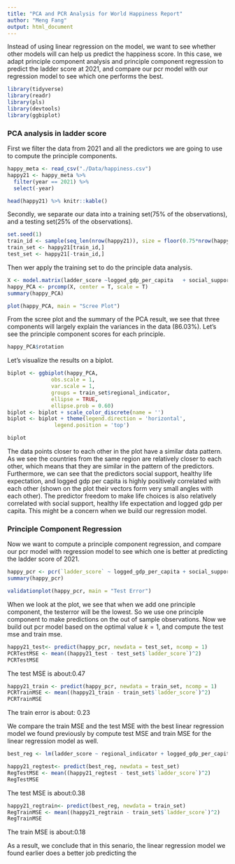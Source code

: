 ```yaml
---
title: "PCA and PCR Analysis for World Happiness Report"
author: "Meng Fang"
output: html_document
---
```


Instead of using linear regression on the model, we want to see whether other models will can help us predict the happiness score. In this case, we adapt principle component analysis and principle component regression to predict the ladder score at 2021, and compare our pcr model with our regression model to see which one performs the best.

```r
library(tidyverse)
library(readr)
library(pls)
library(devtools)
library(ggbiplot)
```

### PCA analysis in ladder score 

First we filter the data from 2021 and all the predictors we are going to use to compute the principle components.

```r
happy_meta <- read_csv("./Data/happiness.csv")
happy21 <- happy_meta %>%
  filter(year == 2021) %>%
  select(-year)

head(happy21) %>% knitr::kable()
```

Secondly, we separate our data into a training set(75% of the observations), and  a testing set(25% of the observations).

```r
set.seed(1)
train_id <- sample(seq_len(nrow(happy21)), size = floor(0.75*nrow(happy21)))
train_set <- happy21[train_id,]
test_set <- happy21[-train_id,]
```

Then wer apply the training set to do the principle data analysis.

```r
X <- model.matrix(ladder_score ~logged_gdp_per_capita	+ social_support + healthy_life_expectancy + freedom_to_make_life_choices + generosity +perceptions_of_corruption, data = train_set)[, -1]
happy_PCA <- prcomp(X, center = T, scale = T) 
summary(happy_PCA)
```

```r
plot(happy_PCA, main = "Scree Plot")
```

From the scree plot and the summary of the PCA result, we see that three components will largely explain the variances in the data (86.03%). Let's see the principle component scores for each principle.

```r
happy_PCA$rotation
```

Let's visualize the results on a biplot.

```r
biplot <- ggbiplot(happy_PCA,
              obs.scale = 1,
              var.scale = 1,
              groups = train_set$regional_indicator,
              ellipse = TRUE,
              ellipse.prob = 0.60)
biplot <- biplot + scale_color_discrete(name = '')
biplot <- biplot + theme(legend.direction = 'horizontal',
               legend.position = 'top')

biplot
```

The data points closer to each other in the plot have a similar data pattern. As we see the countries from the same region are relatively closer to each other, which means that they are similar in the pattern of the predictors. Furthermore, we can see that the predictors social support, healthy life expectation, and logged gdp per capita is highly positively correlated with each other (shown on the plot their vectors form very small angles with each other). The predictor freedom to make life choices is also relatively correlated with  social support, healthy life expectation and logged gdp per capita. This might be a concern when we build our regression model.

### Principle Component Regression

Now we want to compute a principle component regression, and compare our pcr model with regression model to see which one is better at predicting the ladder score of 2021.

```r
happy_pcr <- pcr(`ladder_score` ~ logged_gdp_per_capita	+ social_support + healthy_life_expectancy + freedom_to_make_life_choices + generosity +perceptions_of_corruption, data = train_set, scale = TRUE, validation = "CV")
summary(happy_pcr)
```



```r
validationplot(happy_pcr, main = "Test Error")
```

When we look at the plot, we see that when we add one principle component, the testerror will be the lowest. So we use one principle component to make predictions on the out of sample observations. Now we build out pcr model based on the optimal value $k = 1$, and compute the test mse and train mse.

```r
happy21_test<- predict(happy_pcr, newdata = test_set, ncomp = 1) 
PCRTestMSE <- mean((happy21_test - test_set$`ladder_score`)^2) 
PCRTestMSE
```

The test MSE is about:0.47

```r
happy21_train <- predict(happy_pcr, newdata = train_set, ncomp = 1) 
PCRTrainMSE <- mean((happy21_train - train_set$`ladder_score`)^2) 
PCRTrainMSE
```

The train error is about: 0.23

We compare the train MSE and the test MSE with the best linear regression model we found previously by compute test MSE and train MSE for the linear regression model as well. 

```r
best_reg <- lm(ladder_score ~ regional_indicator + logged_gdp_per_capita + social_support + freedom_to_make_life_choices +  logged_gdp_per_capita * freedom_to_make_life_choices, data = train_set)
```

```r
happy21_regtest<- predict(best_reg, newdata = test_set) 
RegTestMSE <- mean((happy21_regtest - test_set$`ladder_score`)^2) 
RegTestMSE
```

The test MSE is about:0.38

```r
happy21_regtrain<- predict(best_reg, newdata = train_set) 
RegTrainMSE <- mean((happy21_regtrain - train_set$`ladder_score`)^2) 
RegTrainMSE
```

The train MSE is about:0.18

As a result, we conclude that in this senario, the linear regression model we found earlier does a better job predicting the